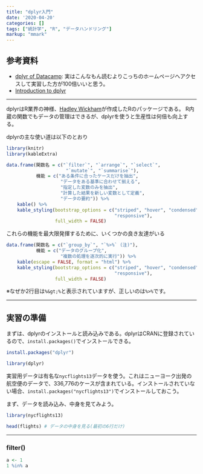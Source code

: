 ```yaml
---
title: "dplyr入門"
date: '2020-04-20'
categories: []
tags: ["統計学", "R", "データハンドリング"]
markup: "mmark"
---
```


## 参考資料

* [dplyr of Datacamp](https://www.datacamp.com/courses/dplyr-data-manipulation-r-tutorial): 実はこんなもん読むよりこっちのホームページへアクセスして実習した方が100倍いいと思う。
* [Introduction to dplyr](https://cran.rstudio.com/web/packages/dplyr/vignettes/introduction.html)

---

dplyrはR業界の神様、[Hadley Wickham](http://hadley.nz/)が作成したRのパッケージである。 R内蔵の関数でもデータの管理はできるが、dplyrを使うと生産性は何倍も向上する。

dplyrの主な使い道は以下のとおり

```r
library(knitr)
library(kableExtra)

data.frame(関数名 = c("`filter`", "`arrange`", "`select`", 
                      "`mutate`", "`summarise`"),
           機能 = c("ある条件に合ったケースだけを抽出",
                    "データをある基準に合わせて揃える",
                    "指定した変数のみを抽出",
                    "計算した結果を新しい変数として定義",
                    "データの要約")) %>%
    kable() %>%
    kable_styling(bootstrap_options = c("striped", "hover", "condensed",
                                        "responsive"),
                  full_width = FALSE)
```

これらの機能を最大限発揮するために、いくつかの良き友達がいる

```r
data.frame(関数名 = c("`group_by`", "`%>%` (注)"),
           機能 = c("データのグループ化",
                    "複数の処理を逐次的に実行")) %>%
    kable(escape = FALSE, format = "html") %>%
    kable_styling(bootstrap_options = c("striped", "hover", "condensed",
                                        "responsive"),
                  full_width = FALSE)
```

※なぜか2行目は`%&gt;%`と表示されていますが、正しいのは`%>%`です。

---

## 実習の準備

まずは、dplyrのインストールと読み込みである。dplyrはCRANに登録されているので、`install.packages()`でインストールできる。

```r
install.packages("dplyr")
```

```r
library(dplyr)
```

実習用データは有名な`nycflights13`データを使う。これはニューヨーク出発の航空便のデータで、336,776のケースが含まれている。インストールされていない場合、`install.packages("nycflights13")`でインストールしておこう。

まず、データを読み込み、中身を見てみよう。

```r
library(nycflights13)

head(flights) # データの中身を見る(最初の6行だけ)
```


---
    
### filter()

```r
a <- 1
1 %in% a
```